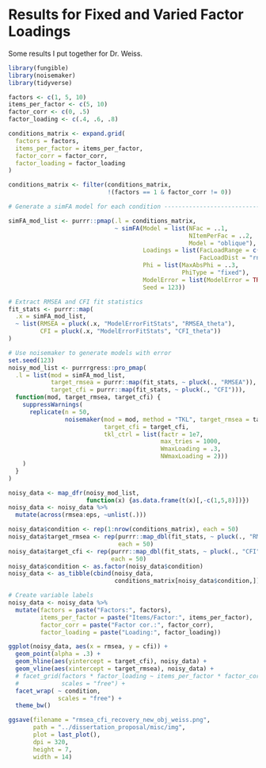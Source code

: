 # Results for Fixed and Varied Factor Loadings {#appendix-c}

Some results I put together for Dr. Weiss.

```r
library(fungible)
library(noisemaker)
library(tidyverse)

factors <- c(1, 5, 10)
items_per_factor <- c(5, 10)
factor_corr <- c(0, .5)
factor_loading <- c(.4, .6, .8)

conditions_matrix <- expand.grid(
  factors = factors,
  items_per_factor = items_per_factor,
  factor_corr = factor_corr,
  factor_loading = factor_loading
)

conditions_matrix <- filter(conditions_matrix,
                            !(factors == 1 & factor_corr != 0))

# Generate a simFA model for each condition -------------------------------

simFA_mod_list <- purrr::pmap(.l = conditions_matrix,
                              ~ simFA(Model = list(NFac = ..1,
                                                   NItemPerFac = ..2,
                                                   Model = "oblique"),
                                      Loadings = list(FacLoadRange = c(..4, 0.05),
                                                      FacLoadDist = "rnorm"),
                                      Phi = list(MaxAbsPhi = ..3,
                                                 PhiType = "fixed"),
                                      ModelError = list(ModelError = TRUE),
                                      Seed = 123))

# Extract RMSEA and CFI fit statistics
fit_stats <- purrr::map(
  .x = simFA_mod_list,
  ~ list(RMSEA = pluck(.x, "ModelErrorFitStats", "RMSEA_theta"),
         CFI = pluck(.x, "ModelErrorFitStats", "CFI_theta"))
)

# Use noisemaker to generate models with error
set.seed(123)
noisy_mod_list <- purrrgress::pro_pmap(
  .l = list(mod = simFA_mod_list, 
            target_rmsea = purrr::map(fit_stats, ~ pluck(., "RMSEA")),
            target_cfi = purrr::map(fit_stats, ~ pluck(., "CFI"))),
  function(mod, target_rmsea, target_cfi) {
    suppressWarnings(
      replicate(n = 50, 
                noisemaker(mod = mod, method = "TKL", target_rmsea = target_rmsea,
                           target_cfi = target_cfi, 
                           tkl_ctrl = list(factr = 1e7,
                                           max_tries = 1000,
                                           WmaxLoading = .3,
                                           NWmaxLoading = 2)))
    )
  }
)

noisy_data <- map_dfr(noisy_mod_list, 
                      function(x) {as.data.frame(t(x)[,-c(1,5,8)])})
noisy_data <- noisy_data %>%
  mutate(across(rmsea:eps, ~unlist(.)))

noisy_data$condition <- rep(1:nrow(conditions_matrix), each = 50)
noisy_data$target_rmsea <- rep(purrr::map_dbl(fit_stats, ~ pluck(., "RMSEA")),
                               each = 50)
noisy_data$target_cfi <- rep(purrr::map_dbl(fit_stats, ~ pluck(., "CFI")),
                             each = 50)
noisy_data$condition <- as.factor(noisy_data$condition)
noisy_data <- as_tibble(cbind(noisy_data, 
                              conditions_matrix[noisy_data$condition,]))

# Create variable labels
noisy_data <- noisy_data %>%
  mutate(factors = paste("Factors:", factors),
         items_per_factor = paste("Items/Factor:", items_per_factor),
         factor_corr = paste("Factor cor.:", factor_corr),
         factor_loading = paste("Loading:", factor_loading))

ggplot(noisy_data, aes(x = rmsea, y = cfi)) +
  geom_point(alpha = .3) +
  geom_hline(aes(yintercept = target_cfi), noisy_data) +
  geom_vline(aes(xintercept = target_rmsea), noisy_data) +
  # facet_grid(factors * factor_loading ~ items_per_factor * factor_corr, 
  #            scales = "free") +
  facet_wrap( ~ condition,
              scales = "free") +
  theme_bw()

ggsave(filename = "rmsea_cfi_recovery_new_obj_weiss.png",
       path = "../dissertation_proposal/misc/img",
       plot = last_plot(),
       dpi = 320,
       height = 7,
       width = 14)
```